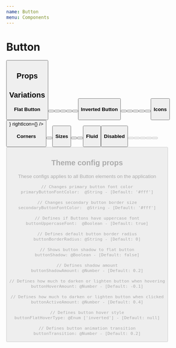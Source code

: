 ```yaml
---
name: Button
menu: Components
---
```



# Button

<Playground>
  <Button label="Default Button"/>
</Playground>

## Props

<PropsTable of={Button} />

## Variations

#### Flat Button

<Playground>
  <ButtonGroup>
    <Button label="primary" type="primary"/>
    <Button label="secondary" type="secondary"/>
    <Button label="success" type="success"/>
    <Button label="danger" type="danger"/>
    <Button label="warning" type="warning"/>
    <Button label="info" type="info"/>
  </ButtonGroup>
</Playground>

#### Inverted Button

<Playground>
  <ButtonGroup>
    <Button inverted label="primary" type="primary"/>
    <Button inverted label="secondary" type="secondary"/>
    <Button inverted label="success" type="success"/>
    <Button inverted label="danger" type="danger"/>
    <Button inverted label="warning" type="warning"/>
    <Button inverted label="info" type="info"/>
  </ButtonGroup>
</Playground>

#### Icons

<Playground>
  <Button 
    label="Default Button" 
    size="lg" 
    leftIcon={<FiAlertCircle/>}
    rightIcon={<FiChevronRight/>}
  />
</Playground>

#### Corners

<Playground>
  <ButtonGroup>
    <Button corners="pill" label="Pill" type="primary"/>
    <Button corners="rounded" label="Rounded" type="secondary"/>
  </ButtonGroup>
</Playground>

#### Sizes

<Playground>
  <Button size="sm" label="Button sm" type="primary"/>
  <Button label="Button md" type="primary"/>
  <Button size="lg" label="Button lg" type="primary"/>
</Playground>

#### Fluid

<Playground>
  <Button fluid label="Fluid Button" type="primary"/>
</Playground>

#### Disabled

<Playground>
  <ButtonGroup>
    <Button disabled label="Disabled"/>
    <Button disabled label="Disabled" type="secondary"/>
    <Button disabled label="Disabled" type="success"/>
    <Button disabled label="Disabled" type="danger"/>
    <Button disabled label="Disabled" type="warning"/>
    <Button disabled label="Disabled" type="info"/>
  </ButtonGroup>
</Playground>

## Theme config props

These configs applies to all Button elements on the application

    // Changes primary button font color
    primaryButtonFontColor:  @String - [Default: '#fff']

    // Changes secondary button border size
    secondaryButtonFontColor:  @String - [Default: '#fff']

    // Defines if Buttons have uppercase font
    buttonUppercaseFont:  @Boolean - [Default: true]

    // Defines default button border radius
    buttonBorderRadius: @String - [Default: 0]

    // Shows button shadow to flat button
    buttonShadow: @Boolean - [Default: false]

    // Defines shadow amount
    buttonShadowAmount: @Number - [Default: 0.2]

    // Defines how much to darken or lighten button when hovering
    buttonHoverAmount: @Number - [Default: -0.1]

    // Defines how much to darken or lighten button when clicked
    buttonActiveAmount: @Number - [Default: 0.4]

    // Defines button hover style
    buttonFlatHoverType: @Enum ['inverted'] - [Default: null]

    // Defines button animation transition
    buttonTransition: @Number - [Default: 0.2]